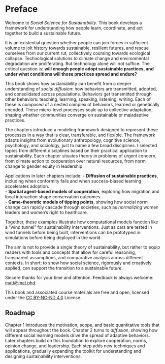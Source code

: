# Preface {.unnumbered}

Welcome to *Social Science for Sustainability*. This book develops a framework for understanding how people learn, coordinate, and act together to build a sustainable future. 

It is an existential question whether people can join forces in sufficient
volume to jolt history towards sustainable, resilient futures, and rescue
ourselves from our current rut, collectively coursing towards ecological
collapse.  Technological solutions to climate change and environmental degradation are proliferating. But technology alone will not suffice. The critical question is: **will enough people adopt sustainable practices, and under what conditions will those practices spread and endure?**

This book shows how sustainability can benefit from a deeper understanding of
*social diffusion*: how behaviors are transmitted, adopted, and consolidated
across populations. Behaviors get transmitted through other behaviors: teaching,
learning, speaking, listening, writing. Each of these is composed of a nested
complex of behaviors, learned or genetically encoded. These micro-level processes scale up to collective adaptation, shaping whether communities converge on sustainable or maladaptive practices.

The chapters introduce a modeling framework designed to represent these
processes in a way that is clear, transferable, and flexible. The framework
adapts insights from evolutionary anthropology, cognitive science, psychology,
and sociology, just to name a few broad disciplines. I selected topics from
different disciplines based on their practical application 
to sustainability. Each chapter situates theory in problems of urgent concern, from climate action to cooperation over natural resources, from norm change to gender equity in leadership.

Applications in later chapters include:
- **Diffusion of sustainable practices**, including when conformity fails and when success-biased learning accelerates adoption.  
- **Spatial agent-based models of cooperation**, exploring how migration and local interaction shape conservation outcomes.  
- **Game-theoretic models of tipping points**, showing how social norm change
  can rapidly cascade through societies, such as *normalizing* women leaders and
  women's right to healthcare.

Together, these examples illustrate how computational models function like a “wind tunnel” for sustainability interventions. Just as cars are tested in wind tunnels before being built, interventions can be prototyped in simulations before being deployed in the world.  

The aim is not to provide a single theory of sustainability, but rather to equip readers with tools and concepts that allow for careful reasoning, transparent assumptions, and comparative analysis across different contexts. In short: to show how social science, rigorously and creatively applied, can support the transition to a sustainable future.  

Sincere thanks for your time and attention. Feedback is always welcome:
[matt@mat.phd](mailto:matt@mat.phd).

This book and associated course materials are free and open, licensed under the [CC BY-NC-ND 4.0](https://creativecommons.org/licenses/by-nc-nd/4.0/) License. 


## Roadmap

Chapter 1 introduces the motivation, scope, and basic quantitative tools that will appear throughout the book. Chapter 2 turns to *diffusion*, showing how different social learning models drive the spread of adaptive behaviors. Later chapters build on this foundation to explore cooperation, norms, opinion change, and leadership. Each step adds new techniques and applications, gradually expanding the toolkit for understanding and designing sustainability interventions.

